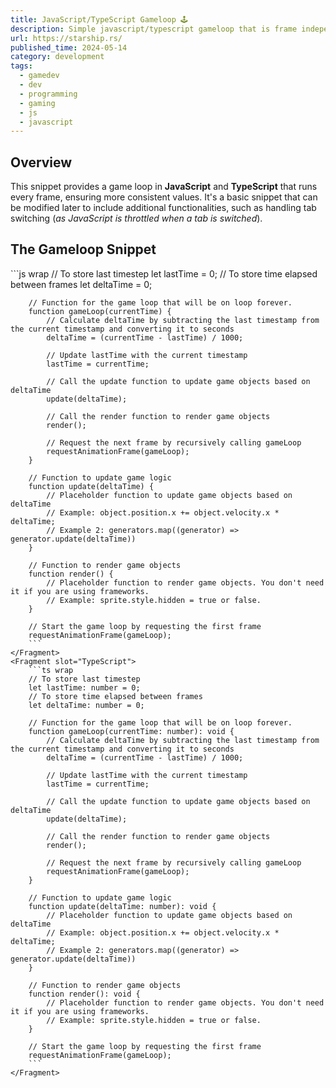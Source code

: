 ```yaml
---
title: JavaScript/TypeScript Gameloop 🕹️
description: Simple javascript/typescript gameloop that is frame independent that mimics update functions from Unity or godot's _process()
url: https://starship.rs/
published_time: 2024-05-14
category: development
tags:
  - gamedev
  - dev
  - programming
  - gaming
  - js
  - javascript
---
```



## Overview
This snippet provides a game loop in **JavaScript** and **TypeScript** that runs every frame, ensuring more consistent values. It's a basic snippet that can be modified later to include additional functionalities, such as handling tab switching (*as JavaScript is throttled when a tab is switched*).

## The Gameloop Snippet

<CodeTabs>
    <Fragment slot="JavaScript">
        ```js wrap
        // To store last timestep
        let lastTime = 0;
        // To store time elapsed between frames
        let deltaTime = 0;

        // Function for the game loop that will be on loop forever.
        function gameLoop(currentTime) {
            // Calculate deltaTime by subtracting the last timestamp from the current timestamp and converting it to seconds
            deltaTime = (currentTime - lastTime) / 1000;
            
            // Update lastTime with the current timestamp
            lastTime = currentTime;

            // Call the update function to update game objects based on deltaTime
            update(deltaTime);

            // Call the render function to render game objects
            render();

            // Request the next frame by recursively calling gameLoop
            requestAnimationFrame(gameLoop);
        }

        // Function to update game logic
        function update(deltaTime) {
            // Placeholder function to update game objects based on deltaTime
            // Example: object.position.x += object.velocity.x * deltaTime;
            // Example 2: generators.map((generator) => generator.update(deltaTime))
        }

        // Function to render game objects
        function render() {
            // Placeholder function to render game objects. You don't need it if you are using frameworks.
            // Example: sprite.style.hidden = true or false.
        }

        // Start the game loop by requesting the first frame
        requestAnimationFrame(gameLoop);
        ```
    </Fragment>
    <Fragment slot="TypeScript">
        ```ts wrap
        // To store last timestep
        let lastTime: number = 0;
        // To store time elapsed between frames
        let deltaTime: number = 0;

        // Function for the game loop that will be on loop forever.
        function gameLoop(currentTime: number): void {
            // Calculate deltaTime by subtracting the last timestamp from the current timestamp and converting it to seconds
            deltaTime = (currentTime - lastTime) / 1000;
            
            // Update lastTime with the current timestamp
            lastTime = currentTime;

            // Call the update function to update game objects based on deltaTime
            update(deltaTime);

            // Call the render function to render game objects
            render();

            // Request the next frame by recursively calling gameLoop
            requestAnimationFrame(gameLoop);
        }

        // Function to update game logic
        function update(deltaTime: number): void {
            // Placeholder function to update game objects based on deltaTime
            // Example: object.position.x += object.velocity.x * deltaTime;
            // Example 2: generators.map((generator) => generator.update(deltaTime))
        }

        // Function to render game objects
        function render(): void {
            // Placeholder function to render game objects. You don't need it if you are using frameworks.
            // Example: sprite.style.hidden = true or false.
        }

        // Start the game loop by requesting the first frame
        requestAnimationFrame(gameLoop);
        ```
    </Fragment>
</CodeTabs>